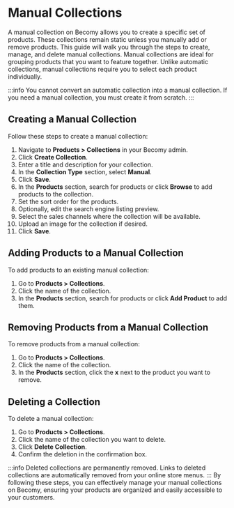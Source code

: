 # Manual Collections

A manual collection on Becomy allows you to create a specific set of products. These collections remain static unless you manually add or remove products. 
This guide will walk you through the steps to create, manage, and delete manual collections.
Manual collections are ideal for grouping products that you want to feature together. Unlike automatic collections, manual collections require you to select each product individually.

:::info
You cannot convert an automatic collection into a manual collection. If you need a manual collection, you must create it from scratch.
:::

## Creating a Manual Collection
Follow these steps to create a manual collection:

1. Navigate to **Products > Collections** in your Becomy admin.
2. Click **Create Collection**.
3. Enter a title and description for your collection.
4. In the **Collection Type** section, select **Manual**.
5. Click **Save**.
6. In the **Products** section, search for products or click **Browse** to add products to the collection.
7. Set the sort order for the products.
8. Optionally, edit the search engine listing preview.
9. Select the sales channels where the collection will be available.
10. Upload an image for the collection if desired.
11. Click **Save**.

## Adding Products to a Manual Collection
To add products to an existing manual collection:

1. Go to **Products > Collections**.
2. Click the name of the collection.
3. In the **Products** section, search for products or click **Add Product** to add them.

## Removing Products from a Manual Collection
To remove products from a manual collection:

1. Go to **Products > Collections**.
2. Click the name of the collection.
3. In the **Products** section, click the **x** next to the product you want to remove.

## Deleting a Collection
To delete a manual collection:

1. Go to **Products > Collections**.
2. Click the name of the collection you want to delete.
3. Click **Delete Collection**.
4. Confirm the deletion in the confirmation box.

:::info
Deleted collections are permanently removed. Links to deleted collections are automatically removed from your online store menus.
:::
By following these steps, you can effectively manage your manual collections on Becomy, ensuring your products are organized and easily accessible to your customers.